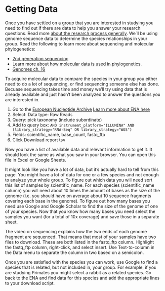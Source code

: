 # Getting Data

Once you have settled on a group that you are interested in studying you need to find out
if there are data to help you answer your research questions.
Read more [about the research process generally](https://bookdown.org/pkaldunn/Book/Intro.html).
We'll be using genome sequence data to determine the species relationships in your group.
Read the following to learn more about sequencing and molecular phylogenetics:

* [2nd generation sequencing](https://www.youtube.com/watch?v=fCd6B5HRaZ8)
* [Learn more about how molecular data is used in phylogenetics](https://www.ebi.ac.uk/training-beta/online/courses/introduction-to-phylogenetics/what-is-phylogenetics/why-use-molecular-data/).
* [Genomes ch. 16](https://www.ncbi.nlm.nih.gov/books/NBK21122/)

To acquire molecular data to compare the species in your group 
you either need to do a lot of sequencing, or find sequencing someone else has done.
Becuase sequencing takes time and money we'll try using data that is already available
and just hasn't been analyzed to answer the questions you are interested in.

1. Go to the [European Nucleotide Archive](https://www.ebi.ac.uk/ena/browser/advanced-search) [Learn more about ENA here](https://www.ebi.ac.uk/ena/browser/about)
2. Select: Data type: Raw Reads
3. Query: pick taxonomy (include subordinate)
4. Add to query box: ` AND instrument_platform="ILLUMINA" AND (library_strategy="RNA-Seq" OR library_strategy="WGS")`
5. Fields: scientific_name, base_count, fastq_ftp
6. Click Download report tsv

Now you have a list of available data and relevant information to get it.
It should look the same as what you saw in your browser.
You can open this file in Excel or Google Sheets.

It might look like you have a lot of data, but it's actually hard to tell from this page.
You might have a lot of data for one or a few species and not enough to analyze your whole group.
To figure out which data you will need sort this list of samples by scientific_name.
For each species (scientific_name column) you will need about 10 times the amount of bases as the size of the genome
(i.e. you should have on average about 10 sequence fragments covering each base in the genome).
To figure out how many bases you need use Google and Google Scholar to find the size of the genome of one of your species.
Now that you know how many bases you need select the samples you want (for a total of 10x coverage) and save those in a separate sheet.

The video on sequencing explains how the two ends of each genome fragment are sequenced.
That means that most of your samples have two files to download.
These are both listed in the fastq_ftp column.
Highlight the fastq_ftp column, right-click, and select insert.
Use Text-to-column in the Data menu to separate the column in two based on a semicolon.

Once you are satisfied with the species you can work,
use Google to find a species that is related, but not included in,
your group. For example, if you are studying Primates you might select a rabbit as a related species.
Go back to the ENA and find data for this species and add the appropriate lines to your download script.
